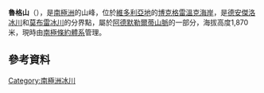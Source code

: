{{coord|71|51|S|170|11|E|display=title}}

'''魯格山'''（{{lang-en|Mount Ruegg}}），是[[南極洲|南極洲]]的山峰，位於[[維多利亞地|維多利亞地]]的[[博克格雷溫克海岸|博克格雷溫克海岸]]，是[[德安傑洛冰川|德安傑洛冰川]]和[[莫布雷冰川|莫布雷冰川]]的分界點，屬於[[阿德默勒爾蒂山脈|阿德默勒爾蒂山脈]]的一部分，海拔高度1,870米，現時由[[南極條約體系|南極條約體系]]管理。

==參考資料==
{{usgs-gazetteer}}

{{DEFAULTSORT:Mount Ruegg}}
[[Category:南極洲冰川|Category:南極洲冰川]]


{{BorchgrevinkCoast-geo-stub}}